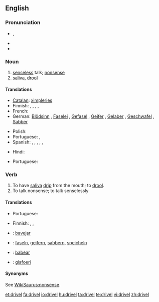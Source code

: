 ==English==

===Pronunciation===
* {{a|UK}} {{IPA|/dɹɪv.əl/}}, {{SAMPA|/drIv.@l/}}
* {{audio|en-us-drivel.ogg|Audio (US)}}
* {{rhymes|ɪvəl}}

===Noun===
{{en-noun|-}}

# [[senseless]] talk; [[nonsense]]
# [[saliva]], [[drool]]

====Translations====
{{trans-top|senseless talk}}
* [[Catalan]]: [[ximpleries]] {{f|p}}
* Finnish: {{t-|fi|höpinä}}, {{t-|fi|höpöpuhe}}, {{t|fi|höpötys}}, {{t-|fi|pöty}}, {{t-|fi|hölynpöly}}
* French: {{t|fr|foutaise}}
* German: [[Blödsinn]] {{m}}, [[Faselei]] {{f}}, [[Gefasel]] {{n}}, [[Geifer]] {{m}}, [[Gelaber]] {{n}}, [[Geschwafel]] {{n}}, [[Sabber]] {{m}}
{{trans-mid}}
* Polish: {{t-|pl|bełkot|m}}
* Portuguese: {{t+|pt|besteira|f}}, {{t+|pt|bobagem|f}}
* Spanish: {{t-|es|tonterías|f|p}},  {{t|es|chorradas|f|p}},  {{t|es|babosadas|f|p}},  {{t|es|leseras|f|p}},  {{t|es|macanas|f|p}},  {{t|es|monserga|f}}
{{trans-bottom}}

{{trans-top|saliva, drool}}
* Hindi: {{t-|hi|लार|f|tr=lār|sc=Deva|xs=Hindi}}
{{trans-mid}}
* Portuguese: {{t+|pt|baba|f}}
{{trans-bottom}}

===Verb===
{{en-verb}}

# To have [[saliva]] [[drip]] from the mouth; to [[drool]].
# To talk nonsense; to talk senselessly

====Translations====
{{trans-top|to have saliva drip from the mouth}}
* Portuguese: {{t+|pt|babar}}
{{trans-mid}}
{{trans-bottom}}

{{trans-top|to talk nonsense}}
* Finnish: {{t-|fi|höpsiä}}, {{t-|fi|höpöttää}}, {{t|fi|puhua puuta heinää}}
{{trans-mid}}
{{trans-bottom}}

{{checktrans-top}}
* {{ttbc|Catalan}}: [[bavejar]]
* {{ttbc|German}}: [[faseln]], [[geifern]], [[sabbern]], [[speicheln]]
{{trans-mid}}
* {{ttbc|Spanish}}: [[babear]]
* {{ttbc|Welsh}}: [[glafoeri]]
{{trans-bottom}}

====Synonyms====
See [[WikiSaurus:nonsense]].

[[et:drivel]]
[[fa:drivel]]
[[io:drivel]]
[[hu:drivel]]
[[ta:drivel]]
[[te:drivel]]
[[vi:drivel]]
[[zh:drivel]]